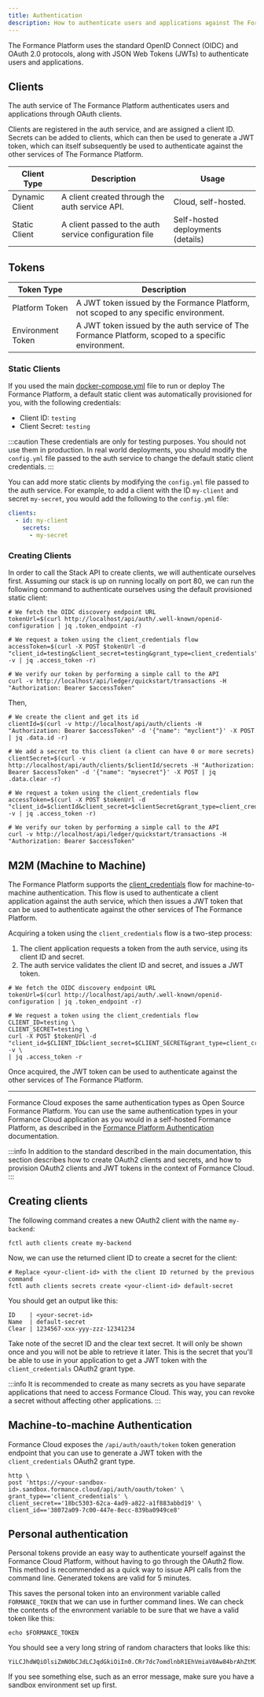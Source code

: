 ```yaml
---
title: Authentication
description: How to authenticate users and applications against The Formance Platform.
---
```


The Formance Platform uses the standard OpenID Connect (OIDC) and OAuth 2.0 protocols, along with JSON Web Tokens (JWTs) to authenticate users and applications.

## Clients

The auth service of The Formance Platform authenticates users and applications through OAuth clients.

Clients are registered in the auth service, and are assigned a client ID.
Secrets can be added to clients, which can then be used to generate a JWT token, which can itself subsequently be used to authenticate against the other services of The Formance Platform.

| Client Type | Description | Usage |
| --- | --- | --- |
| Dynamic Client | A client created through the auth service API. | Cloud, self-hosted. |
| Static Client | A client passed to the auth service configuration file | Self-hosted deployments (details) |

## Tokens

| Token Type | Description |
| --- | --- |
| Platform Token | A JWT token issued by the Formance Platform, not scoped to any specific environment. |
| Environment Token | A JWT token issued by the auth service of The Formance Platform, scoped to a specific environment. |

### Static Clients

If you used the main [docker-compose.yml](https://github.com/formancehq/stack/blob/main/docker-compose.yml) file to run or deploy The Formance Platform, a default static client was automatically provisioned for you, with the following credentials:

- Client ID: `testing`
- Client Secret: `testing`

:::caution
These credentials are only for testing purposes. You should not use them in production. In real world deployments, you should modify the `config.yml` file passed to the auth service to change the default static client credentials.
:::

You can add more static clients by modifying the `config.yml` file passed to the auth service. For example, to add a client with the ID `my-client` and secret `my-secret`, you would add the following to the `config.yml` file:

```yaml
clients:
  - id: my-client
    secrets:
      - my-secret
```

### Creating Clients

In order to call the Stack API to create clients, we will authenticate ourselves first. Assuming our stack is up on running locally on port 80, we can run the following command to authenticate ourselves using the default provisioned static client:

```shell
# We fetch the OIDC discovery endpoint URL
tokenUrl=$(curl http://localhost/api/auth/.well-known/openid-configuration | jq .token_endpoint -r)

# We request a token using the client_credentials flow
accessToken=$(curl -X POST $tokenUrl -d "client_id=testing&client_secret=testing&grant_type=client_credentials" -v | jq .access_token -r)

# We verify our token by performing a simple call to the API
curl -v http://localhost/api/ledger/quickstart/transactions -H "Authorization: Bearer $accessToken"
```

Then,

```shell
# We create the client and get its id
clientId=$(curl -v http://localhost/api/auth/clients -H "Authorization: Bearer $accessToken" -d '{"name": "myclient"}' -X POST | jq .data.id -r)

# We add a secret to this client (a client can have 0 or more secrets)
clientSecret=$(curl -v http://localhost/api/auth/clients/$clientId/secrets -H "Authorization: Bearer $accessToken" -d '{"name": "mysecret"}' -X POST | jq .data.clear -r)

# We request a token using the client_credentials flow
accessToken=$(curl -X POST $tokenUrl -d "client_id=$clientId&client_secret=$clientSecret&grant_type=client_credentials" -v | jq .access_token -r)

# We verify our token by performing a simple call to the API
curl -v http://localhost/api/ledger/quickstart/transactions -H "Authorization: Bearer $accessToken"
```

## M2M (Machine to Machine)

The Formance Platform supports the [client_credentials](https://www.oauth.com/oauth2-servers/access-tokens/client-credentials/) flow for machine-to-machine authentication. This flow is used to authenticate a client application against the auth service, which then issues a JWT token that can be used to authenticate against the other services of The Formance Platform.

Acquiring a token using the `client_credentials` flow is a two-step process:

1. The client application requests a token from the auth service, using its client ID and secret.
2. The auth service validates the client ID and secret, and issues a JWT token.

```shell
# We fetch the OIDC discovery endpoint URL
tokenUrl=$(curl http://localhost/api/auth/.well-known/openid-configuration | jq .token_endpoint -r)

# We request a token using the client_credentials flow
CLIENT_ID=testing \
CLIENT_SECRET=testing \
curl -X POST $tokenUrl -d "client_id=$CLIENT_ID&client_secret=$CLIENT_SECRET&grant_type=client_credentials" -v \
| jq .access_token -r
```

Once acquired, the JWT token can be used to authenticate against the other services of The Formance Platform.


<!-- ## Three-legged Flows (User through third-party application) -->

---

Formance Cloud exposes the same authentication types as Open Source Formance Platform. You can use the same authentication types in your Formance Cloud application as you would in a self-hosted Formance Platform, as described in the [Formance Platform Authentication](/stack/authentication) documentation.

:::info
In addition to the standard described in the main documentation, this section describes how to create OAuth2 clients and secrets, and how to provision OAuth2 clients and JWT tokens in the context of Formance Cloud.
:::

## Creating clients

The following command creates a new OAuth2 client with the name `my-backend`:

```shell
fctl auth clients create my-backend
```

Now, we can use the returned client ID to create a secret for the client:

```shell
# Replace <your-client-id> with the client ID returned by the previous command
fctl auth clients secrets create <your-client-id> default-secret
```

You should get an output like this:

```
ID    | <your-secret-id>
Name  | default-secret
Clear | 1234567-xxx-yyy-zzz-12341234
```

Take note of the secret ID and the clear text secret. It will only be shown once and you will not be able to retrieve it later. This is the secret that you'll be able to use in your application to get a JWT token with the `client_credentials` OAuth2 grant type.

:::info
It is recommended to create as many secrets as you have separate applications that need to access Formance Cloud. This way, you can revoke a secret without affecting other applications.
:::

## Machine-to-machine Authentication

Formance Cloud exposes the `/api/auth/oauth/token` token generation endpoint that you can use to generate a JWT token with the `client_credentials` OAuth2 grant type.

```shell
http \
post 'https://<your-sandbox-id>.sandbox.formance.cloud/api/auth/oauth/token' \
grant_type=='client_credentials' \
client_secret=='18bc5303-62ca-4ad9-a822-a1f883abbd19' \
client_id=='38072a09-7c00-447e-8ecc-839ba0949ce8'
```


## Personal authentication

Personal tokens provide an easy way to authenticate yourself against the Formance Cloud Platform, without having to go through the OAuth2 flow. This method is recommended as a quick way to issue API calls from the command line. Generated tokens are valid for 5 minutes.

<CloudToken />

This saves the personal token into an environment variable called `FORMANCE_TOKEN` that we can use in further command lines. We can check the contents of the envronment variable to be sure that we have a valid token like this:

```shell
echo $FORMANCE_TOKEN
```

You should see a very long string of random characters that looks like this:
```
YiLCJhdWQiOlsiZmN0bCJdLCJqdGkiOiIn0.CRr7dc7omdlnbR1EhVmiaV0Aw84brAhZtMIp9e3gNil0KakkSNkYqJZsJ7KGmFKPVgjEx0QDsP5LtgRLvBa8SzikjXhjdJlfJ1neoviJiifWB8xs72OSe4pvaBWOmAhAk2BECe4NEERz4sksGca7KxQFXwfCJe8NTBZZiqnDh2fj1e6Az3nJUbiwp01DOzpyMufOQaEkHS4GCUfz5f7eI62Imo2f3v9XyuM95QGYE2rozGRDnGYIvbJDCfM2MpAwcMo5ef9PsJtOpdiCTwMeydJ4ow31visNnmg4BBPiaB.tiGRqtw2Qkb7ck4zXPiwZ4P5UcHcnwuHQnhDEOP9Ua5KI3G8p2JsKXLefeAIWJWZ9oNAgejP1LABNQ8zms3Ui7ZYNBNaxk432koCKOslRDXrxOFZRh60oFsjaPBS5xg02gbBnPjap9pb90P1YiN7agciJYEm5NOKlfmZpyI7srsB4LgDxo5o8d4Sk9r3qDzZIUqT2DvD9WWqxaSHeo1ez26Othbx5y3iKk3bLQmwy7PWzmGFMds9TZ4mpx5l15qRWJdZp7JyuOAfcGc9V2w74PudDdazzXwGebTjZGdSlW7HQMxwUR0otWtfO7N7XQypeya6pB9Wm1inaiE7KsGdhw
```
If you see something else, such as an error message, make sure you have a sandbox environment set up first.
